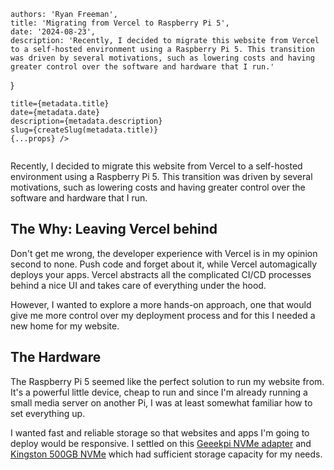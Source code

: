 
    authors: 'Ryan Freeman',
    title: 'Migrating from Vercel to Raspberry Pi 5',
    date: '2024-08-23',
    description: 'Recently, I decided to migrate this website from Vercel to a self-hosted environment using a Raspberry Pi 5. This transition was driven by several motivations, such as lowering costs and having greater control over the software and hardware that I run.'
}

    title={metadata.title}
    date={metadata.date}
    description={metadata.description}
    slug={createSlug(metadata.title)}
    {...props} />

<Image src={raspberryPi} alt=""/>

Recently, I decided to migrate this website from Vercel to a self-hosted environment using a Raspberry Pi 5. This transition was driven by several motivations, such as lowering costs and having greater control over the software and hardware that I run.

## The Why: Leaving Vercel behind

Don't get me wrong, the developer experience with Vercel is in my opinion second to none. Push code and forget about it, while Vercel automagically deploys your apps. Vercel abstracts all the complicated CI/CD processes behind a nice UI and takes care of everything under the hood.

However, I wanted to explore a more hands-on approach, one that would give me more control over my deployment process and for this I needed a new home for my website.

## The Hardware

The Raspberry Pi 5 seemed like the perfect solution to run my website from. It's a powerful little device, cheap to run and since I'm already running a small media server on another Pi, I was at least somewhat familiar how to set everything up.

I wanted fast and reliable storage so that websites and apps I'm going to deploy would be responsive. I settled on this [Geeekpi NVMe adapter](https://amzn.to/3yH64bf) and [Kingston 500GB NVMe](https://amzn.to/4g07NsI) which had sufficient storage capacity for my needs.
